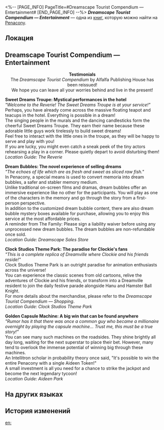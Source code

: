 <%-- [PAGE_INFO]
PageTitle=#Dreamscape Tourist Compendium — Entertainment#
[END_PAGE_INFO] --%>
{{Дополнить}}
{{Книга Инфобокс
|id           = 312
|partIds      = 190572
|Название     = ''Dreamscape Tourist Compendium &mdash; Entertainment''
|Изображение  = Предмет Книга Пенакония.png
|Мир          = Penacony
|Томов        = 1
|Автор        = <!--нужно добавить-->
|Описание     = The second of the Tourist Compendium sequels, specifically introducing Penacony's uniquely fun experiences in its various areas.
|Том1         = {{tx}}
|Источник1    = {{tx|Отсутствует источник}}
|Персонажи    = 
|Фракции      = Penacony; The Family
}}
'''''Dreamscape Tourist Compendium &mdash; Entertainment''''' — одна из [[Книги|книг]], которую можно найти на [[Penacony]].

==Локация==
{{Отметка карты|<!--название карты-->|<!--id отметки-->}}

==Dreamscape Tourist Compendium — Entertainment==
<div align="center">'''Testimonials'''<br />
The ''Dreamscape Tourist Compendium'' by Alfalfa Publishing House has been reissued!<br />
We hope you can leave all your worries behind and live in the present!</div>

'''Sweet Dreams Troupe: Mystical performances in the hotel'''<br />
''"Welcome to the Reverie! The Sweet Dreams Troupe is at your service!"''<br />
Perhaps, you have already come across the massive floating teapot and teacups in the hotel. Everything is possible in a dream!<br />
The singing people in the murals and the dancing candlesticks form the cheerful Sweet Dreams Troupe. They earn their name because these adorable little guys work tirelessly to build sweet dreams!<br />
Feel free to interact with the little ones in the troupe, as they will be happy to serve and play with you!<br />
If you are lucky, you might even catch a sneak peek of the tiny actors rehearsing a play in a corner. Please quietly depart to avoid disturbing them!<br />
''Location Guide: The Reverie''


'''Dream Bubbles: The novel experience of selling dreams'''<br />
''"The echoes of life which are as fresh and sweet as sliced raw fish."''<br />
In Penacony, a special means is used to convert memoria into dream bubbles, a safer and stabler memory medium.<br />
Unlike traditional on-screen films and dramas, dream bubbles offer an immersive experience like no other for the participants. You will play as one of the characters in the memory and go through the story from a first-person perspective.<br />
In addition to the customized dream bubble content, there are also dream bubble mystery boxes available for purchase, allowing you to enjoy this service at the most affordable prices.<br />
A reminder from The Family: Please sign a liability waiver before using any unprocessed new dream bubbles. The dream bubbles are non-refundable once sold.<br />
''Location Guide: Dreamscape Sales Store''

'''Clock Studios Theme Park: The paradise for Clockie's fans'''<br />
''"This is a complete replica of Dreamville where Clockie and his friends reside!"''<br />
Clock Studios Theme Park is an outright paradise for animation enthusiasts across the universe!<br />
You can experience the classic scenes from old cartoons, relive the adventures of Clockie and his friends, or transform into a Dreamville resident to join the daily festive parade alongside Hanu and Hamster Ball Knight.<br />
For more details about the merchandise, please refer to the ''Dreamscape Tourist Compendium &mdash; Shopping''.<br />
''Location Guide: Clock Studios Theme Park''

'''Golden Capsule Machine: A big win that can be found anywhere'''<br />
''"Rumor has it that there was once a common guy who became a millionaire overnight by playing the capsule machine... Trust me, this must be a true story!"''<br />
You can see many such machines on the roadsides. They shine brightly all day long, waiting for the next superstar to place their bet. However, many tend to overlook the immense potential of winning big through these machines.<br />
An Intellitron scholar in probability theory once said, "It's possible to win the entire Penacony with a single Aideen Token!"<br />
A small investment is all you need for a chance to strike the jackpot and become the next legendary tycoon!<br />
''Location Guide: Aideen Park''

==На других языках==
{{На других языках
|en   = ''Dreamscape Tourist Compendium &mdash; Entertainment''
|zhs  = 《梦境旅游指南-游玩篇》
|zht  = 《夢境旅遊指南-遊玩篇》
|ja   = 『夢境旅行ガイド-娯楽編』
|ko   = ≪꿈세계 여행 가이드-엔터테인먼트편≫
|es   = «Compendio turístico del paisaje onírico: Ocio»
|fr   = ''Guide touristique du Pays des rêves : Divertissement''
|ru   = «Туристический справочник Мира грёз: Развлечения»
|th   = "คู่มือท่องเที่ยวแดนฝัน - การท่องเที่ยว"
|vi   = "Hướng Dẫn Du Lịch Cõi Mộng-Tham Quan"
|de   = „Handbücher für Touristen der Traumlandschaft – Unterhaltung“
|id   = "Panduan Wisata Dunia Mimpi - Permainan"
|pt   = "Compêndio Turístico do Mundonírico – Entretenimento"
}}

==История изменений==
{{История изменений|3.5}}

[[en:]]